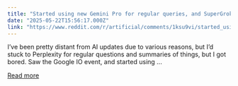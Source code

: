 ```yaml
---
title: "Started using new Gemini Pro for regular queries, and SuperGrok for image generation. What about you?"
date: "2025-05-22T15:56:17.000Z"
link: "https://www.reddit.com/r/artificial/comments/1ksu9vi/started_using_new_gemini_pro_for_regular_queries/"
---
```


I’ve been pretty distant from AI updates due to various reasons, but I’d stuck to Perplexity for regular questions and summaries of things, but I got bored. Saw the Google IO event, and started using ...

[Read more](https://www.reddit.com/r/artificial/comments/1ksu9vi/started_using_new_gemini_pro_for_regular_queries/)
